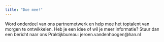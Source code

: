 ```yaml
---
title: "Doe mee!"
---
```


Word onderdeel van ons partnernetwerk en help mee het toptalent van morgen te ontwikkelen. Heb je een idee of wil je meer informatie? Stuur dan een bericht naar ons Praktijkbureau: jeroen.vandenhoogen@han.nl